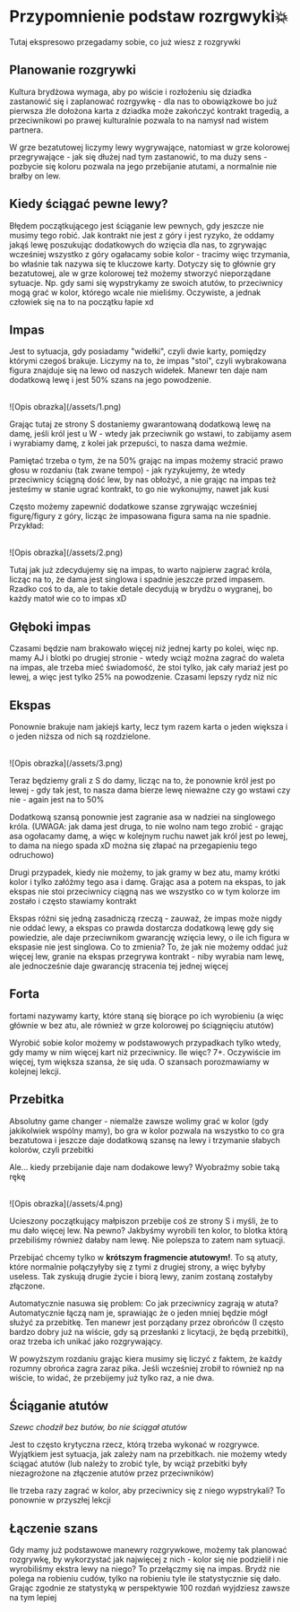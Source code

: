 # Przypomnienie podstaw rozrgwyki💥

Tutaj ekspresowo przegadamy sobie, co już wiesz z rozgrywki

## Planowanie rozgrywki

Kultura brydżowa wymaga, aby po wiście i rozłożeniu się dziadka zastanowić się i zaplanować rozrgywkę - dla nas to obowiązkowe bo już pierwsza źle dołożona karta z dziadka może zakończyć kontrakt tragedią, a przeciwnikowi po prawej kulturalnie pozwala to na namysł nad wistem partnera.

W grze bezatutowej liczymy lewy wygrywające, natomiast w grze kolorowej przegrywające - jak się dłużej nad tym zastanowić, to ma duży sens - pozbycie się koloru pozwala na jego przebijanie atutami, a normalnie nie brałby on lew.

## Kiedy ściągać pewne lewy? 
Błędem początkującego jest ściąganie lew pewnych, gdy jeszcze nie musimy tego robić. Jak kontrakt nie jest z góry i jest ryzyko, że oddamy jakąś lewę poszukując dodatkowych do wzięcia dla nas, to zgrywając wcześniej wszystko z góry ogałacamy sobie kolor - tracimy więc trzymania, bo właśnie tak nazywa się te kluczowe karty. Dotyczy się to głównie gry bezatutowej, ale w grze kolorowej też możemy stworzyć nieporządane sytuacje. Np. gdy sami się wypstrykamy ze swoich atutów, to przeciwnicy mogą grać w kolor, którego wcale nie mieliśmy. Oczywiste, a jednak człowiek się na to na początku łapie xd

## Impas

Jest to sytuacja, gdy posiadamy "widełki", czyli dwie karty, pomiędzy którymi czegoś brakuje. Liczymy na to, że impas "stoi", czyli wybrakowana figura znajduje się na lewo od naszych widełek. Manewr ten daje nam dodatkową lewę i jest 50% szans na jego powodzenie.

<br />
![Opis obrazka](/assets/1.png)
<br />

Grając tutaj ze strony S dostaniemy gwarantowaną dodatkową lewę na damę, jeśli król jest u W - wtedy jak przeciwnik go wstawi, to zabijamy asem i wyrabiamy damę, z kolei jak przepuści, to nasza dama weźmie.

Pamiętać trzeba o tym, że na 50% grając na impas możemy stracić prawo głosu w rozdaniu (tak zwane tempo) - jak ryzykujemy, że wtedy przeciwnicy ściągną dość lew, by nas obłożyć, a nie grając na impas też jesteśmy w stanie ugrać kontrakt, to go nie wykonujmy, nawet jak kusi

Często możemy zapewnić dodatkowe szanse zgrywając wcześniej figurę/figury z góry, licząc że impasowana figura sama na nie spadnie. Przykład:

<br />
![Opis obrazka](/assets/2.png)
<br />

Tutaj jak już zdecydujemy się na impas, to warto najpierw zagrać króla, licząc na to, że dama jest singlowa i spadnie jeszcze przed impasem. Rzadko coś to da, ale to takie detale decydują w brydżu o wygranej, bo każdy matoł wie co to impas xD

## Głęboki impas

Czasami będzie nam brakowało więcej niż jednej karty po kolei, więc np. mamy AJ i blotki po drugiej stronie - wtedy wciąż można zagrać do waleta na impas, ale trzeba mieć świadomość, że stoi tylko, jak cały mariaż jest po lewej, a więc jest tylko 25% na powodzenie. Czasami lepszy rydz niż nic

## Ekspas

Ponownie brakuje nam jakiejś karty, lecz tym razem karta o jeden większa i o jeden niższa od nich są rozdzielone.

<br />
![Opis obrazka](/assets/3.png)
<br />

Teraz będziemy grali z S do damy, licząc na to, że ponownie król jest po lewej - gdy tak jest, to nasza dama bierze lewę nieważne czy go wstawi czy nie - again jest na to 50%

Dodatkową szansą ponownie jest zagranie asa w nadziei na singlowego króla. (UWAGA: jak dama jest druga, to nie wolno nam tego zrobić - grając asa ogołacamy damę, a więc w kolejnym ruchu nawet jak król jest po lewej, to dama na niego spada xD można się złapać na przegapieniu tego odruchowo)

Drugi przypadek, kiedy nie możemy, to jak gramy w bez atu, mamy krótki kolor i tylko załóżmy tego asa i damę. Grając asa a potem na ekspas, to jak ekspas nie stoi przeciwnicy ciągną nas we wszystko co w tym kolorze im zostało i często stawiamy kontrakt

Ekspas różni się jedną zasadniczą rzeczą - zauważ, że impas może nigdy nie oddać lewy, a ekspas co prawda dostarcza dodatkową lewę gdy się powiedzie, ale daje przeciwnikom gwarancję wzięcia lewy, o ile ich figura w ekspasie nie jest singlowa. Co to zmienia? To, że jak nie możemy oddać już więcej lew, granie na ekspas przegrywa kontrakt - niby wyrabia nam lewę, ale jednocześnie daje gwarancję stracenia tej jednej więcej

## Forta

fortami nazywamy karty, które staną się biorące po ich wyrobieniu (a więc głównie w bez atu, ale również w grze kolorowej po ściągnięciu atutów)

Wyrobić sobie kolor możemy w podstawowych przypadkach tylko wtedy, gdy mamy w nim więcej kart niż przeciwnicy. Ile więc? 7+. Oczywiście im więcej, tym większa szansa, że się uda. O szansach porozmawiamy w kolejnej lekcji.

## Przebitka

Absolutny game changer - niemalże zawsze wolimy grać w kolor (gdy jakikolwiek wspólny mamy), bo gra w kolor pozwala na wszystko to co gra bezatutowa i jeszcze daje dodatkową szansę na lewy i trzymanie słabych kolorów, czyli przebitki

Ale... kiedy przebijanie daje nam dodakowe lewy? Wyobraźmy sobie taką rękę

<br />
![Opis obrazka](/assets/4.png)
<br />


Ucieszony początkujący małpiszon przebije coś ze strony S i myśli, że to mu dało więcej lew. Na pewno? Jakbyśmy wyrobili ten kolor, to blotka którą przebiliśmy również dałaby nam lewę. Nie polepsza to zatem nam sytuacji.

Przebijać chcemy tylko w **krótszym fragmencie atutowym!**. To są atuty, które normalnie połączyłyby się z tymi z drugiej strony, a więc byłyby useless. Tak zyskują drugie życie i biorą lewy, zanim zostaną zostałyby złączone.

Automatycznie nasuwa się problem: Co jak przeciwnicy zagrają w atuta? Automatycznie łączą nam je, sprawiając że o jeden mniej będzie mógł służyć za przebitkę. Ten manewr jest porządany przez obrońców (I często bardzo dobry już na wiście, gdy są przesłanki z licytacji, że będą przebitki), oraz trzeba ich unikać jako rozgrywający. 

W powyższym rozdaniu grając kiera musimy się liczyć z faktem, że każdy rozumny obrońca zagra zaraz pika. Jeśli wcześniej zrobił to również np na wiście, to widać, że przebijemy już tylko raz, a nie dwa.

## Ściąganie atutów
*Szewc chodził bez butów, bo nie ściągał atutów*

Jest to często krytyczna rzecz, którą trzeba wykonać w rozgrywce. Wyjątkiem jest sytuacja, jak zależy nam na przebitkach. nie możemy wtedy ściągać atutów (lub należy to zrobić tyle, by wciąż przebitki były niezagrożone na złączenie atutów przez przeciwników)

Ile trzeba razy zagrać w kolor, aby przeciwnicy się z niego wypstrykali? To ponownie w przyszłej lekcji

## Łączenie szans

Gdy mamy już podstawowe manewry rozgrywkowe, możemy tak planować rozgrywkę, by wykorzystać jak najwięcej z nich - kolor się nie podzielił i nie wyrobiliśmy ekstra lewy na niego? To przełączmy się na impas. Brydż nie polega na robieniu cudów, tylko na robieniu tyle ile statystycznie się dało. Grając zgodnie ze statystyką w perspektywie 100 rozdań wyjdziesz zawsze na tym lepiej



